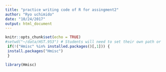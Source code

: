 ```yaml
---
title: "practice writing code of R for assingment2"
author: "Ryo uchimido"
date: "10/24/2017"
output: html_document
---
```


```r
knitr::opts_chunk$set(echo = TRUE)
#setwd("~/data/HST.953") # Students will need to set their own path or see below
 if(!("Hmisc" %in% installed.packages()[,1])) {
 install.packages("Hmisc")
 }

library(Hmisc)

```